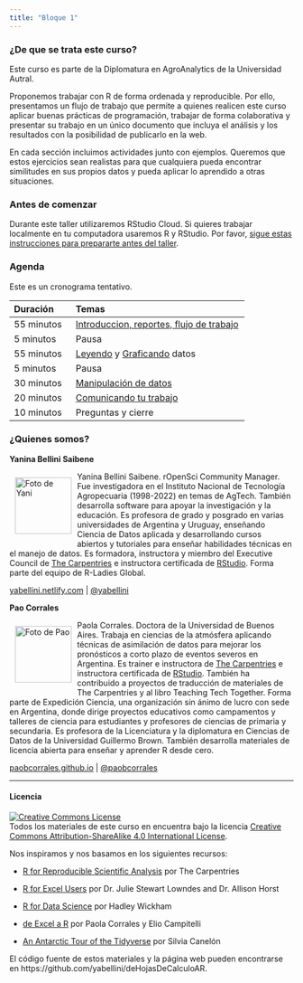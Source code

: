 ```yaml
---
title: "Bloque 1"
---
```


### ¿De que se trata este curso?

Este curso es parte de la Diplomatura en AgroAnalytics de la Universidad Autral.

Proponemos trabajar con R de forma ordenada y reproducible. Por ello, presentamos un flujo de trabajo que permite a quienes realicen este curso aplicar buenas prácticas de programación, trabajar de forma colaborativa y presentar su trabajo en un único documento que incluya el análisis y los resultados con la posibilidad de publicarlo en la web.

En cada sección incluimos actividades junto con ejemplos. Queremos que estos ejercicios sean realistas para que cualquiera pueda encontrar similitudes en sus propios datos y pueda aplicar lo aprendido a otras situaciones.

### Antes de comenzar

Durante este taller utilizaremos RStudio Cloud. Si quieres trabajar localmente en tu computadora usaremos R y RStudio. Por favor, [sigue estas instrucciones para prepararte antes del taller](prepare.html).

### Agenda

Este es un cronograma tentativo. 

|Duración |Temas|
|:---|:----------|
|55 minutos | [Introduccion, reportes, flujo de trabajo](01-introduction.html) |
|5 minutos | Pausa |
|55 minutos | [Leyendo](02-reading-data.html) y [Graficando](03-plotting-data.html) datos |
|5  minutos | Pausa |
|30 minutos | [Manipulación de datos](04-data-manipulation.html) |
|20 minutos | [Comunicando tu trabajo](05-reports.html) |
|10 minutos | Preguntas y cierre |

### ¿Quienes somos? 

**Yanina Bellini Saibene**

<img src="img/yani_circle.png" alt="Foto de Yani" width="100" height="100" align="left" style="margin:10px"/>

Yanina Bellini Saibene. rOpenSci Community Manager. Fue investigadora en el Instituto Nacional de Tecnología Agropecuaria (1998-2022) en temas de AgTech. También desarrolla software para apoyar la investigación y la educación. Es profesora de grado y posgrado en varias universidades de Argentina y Uruguay, enseñando Ciencia de Datos aplicada y desarrollando cursos abiertos y tutoriales para enseñar habilidades técnicas en el manejo de datos. Es formadora, instructora y miembro del Executive Council de [The Carpentries](https://carpentries.org/) e instructora certificada de [RStudio](https://education.rstudio.com/trainers/people/bellini_saibene+yanina/).  Forma parte del equipo de R-Ladies Global.

[yabellini.netlify.com](https://yabellini.netlify.com/) | [\@yabellini](https://twitter.com/yabellini)

**Pao Corrales**

<img src="img/pao_circle.png" alt="Foto de Pao" width="100" height="100" align="left" style="margin:10px"/> Paola Corrales. Doctora de la Universidad de Buenos Aires. Trabaja en ciencias de la atmósfera aplicando técnicas de asimilación de datos para mejorar los pronósticos a corto plazo de eventos severos en Argentina. Es trainer e instructora de [The Carpentries](https://carpentries.org/) e instructora certificada de [RStudio](https://education.rstudio.com/trainers/people/corrales+paola/). También ha contribuido a proyectos de traducción de materiales de The Carpentries y al libro Teaching Tech Together. Forma parte de Expedición Ciencia, una organización sin ánimo de lucro con sede en Argentina, donde dirige proyectos educativos como campamentos y talleres de ciencia para estudiantes y profesores de ciencias de primaria y secundaria. Es profesora de la Licenciatura y la diplomatura en Ciencias de Datos de la Universidad Guillermo Brown.  También desarrolla materiales de licencia abierta para enseñar y aprender R desde cero. 

[paobcorrales.github.io](https://github.com/paocorrales) | [\@paobcorrales](https://twitter.com/PaobCorrales)

___

#### Licencia

<a rel="license" href="https://creativecommons.org/licenses/by-sa/4.0/deed.es_ES"><img alt="Creative Commons License" style="border-width:0" src="https://i.creativecommons.org/l/by-sa/4.0/88x31.png" /></a><br />
Todos los materiales de este curso en encuentra bajo la licencia <a rel="license" href="https://creativecommons.org/licenses/by-sa/4.0/deed.es_ES">Creative Commons Attribution-ShareAlike 4.0 International License</a>.

Nos inspiramos y nos basamos en los siguientes recursos:

* [R for Reproducible Scientific Analysis](https://swcarpentry.github.io/r-novice-gapminder/) por The Carpentries

* [R for Excel Users](https://rstudio-conf-2020.github.io/r-for-excel/) por Dr. Julie Stewart Lowndes and Dr. Allison Horst

* [R for Data Science](https://r4ds.had.co.nz/) por Hadley Wickham

* [de Excel a R](https://paocorrales.github.io/deExcelaR/) por Paola Corrales y Elio Campitelli

* [An Antarctic Tour of the Tidyverse](https://silvia.rbind.io/talk/2020-08-31-tour-of-the-tidyverse/) por Silvia Canelón

El código fuente de estos materiales y la página web pueden encontrarse en https://github.com/yabellini/deHojasDeCalculoAR.
